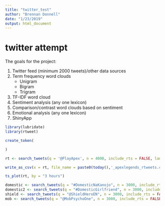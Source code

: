 ```yaml
---
title: "twitter_test"
author: "Brennan Donnell"
date: "1/23/2019"
output: html_document
---
```


# twitter attempt

The goals for the project: 

1. Twitter feed (minimum 2000 tweets)/other data sources
2. Term frequency word clouds
    * Unigram
    * Bigram
    * Trigram
3. TF-IDF word cloud
4. Sentiment analysis (any one lexicon)
5. Comparison/contrast word clouds based on sentiment
6. Emotional analysis (any one lexicon)
7. ShinyApp


```r
library(lubridate)
library(rtweet)
```

```r
create_token(

)
```

```r
rt <- search_tweets(q = '@PlayApex', n = 4000, include_rts = FALSE, lang = 'en' )

write_as_csv(x = rt, file_name = paste0(today(),'_apexlegends_rtweets.csv'), prepend_ids = TRUE)

```

```r
ts_plot(rt, by = "3 hours")
```



```r
domestic <- search_tweets(q = "#DomesticNaKanojo", n = 3000, include_rts = FALSE, lang = 'en')
domestic2 <- search_tweets(q = "#DomesticGirlfriend", n = 3000, include_rts = FALSE, lang = 'en')
shield <- search_tweets(q = "@ShieldHeroEN", n = 3000, include_rts = FALSE, lang = 'en')
mob <- search_tweets(q = "@MobPsychoOne", n = 3000, include_rts = FALSE, lang = 'en')
```